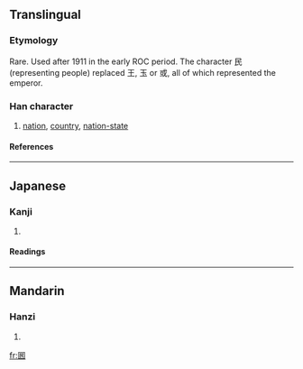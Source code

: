 {{see|國|圀|国|囯}}

==Translingual==
===Etymology===
Rare.  Used after 1911 in the early ROC period.  The character 民 (representing people) replaced 王, 玉 or 或, all of which represented the emperor.
===Han character===
{{Han char|rn=31|rad=囗|as=05|sn=8|four=|canj=田口女心 (WRVP)}}
# [[nation]], [[country]], [[nation-state]]
====References====
{{Han ref|kx=0218.041|dkj=04750|dj=0446.050|hdz=10717.150|uh=56FB|ud=22267}}
----
==Japanese==
===Kanji===
{{ja-kanji|grade=|rs=囗05}}
# {{defn|Japanese}} 
====Readings====
{{ja-readings|on=[[こく]] (koku)|kun=}}
----
==Mandarin==
===Hanzi===
{{cmn-hanzi|pin=[[guó]] ([[guo2]])|wg=kuo<sup>2</sup>}}
# {{defn|Mandarin}}

[[fr:囻]]